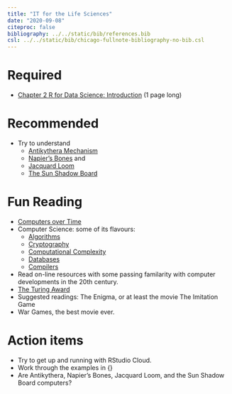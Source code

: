 ```yaml
---
title: "IT for the Life Sciences"
date: "2020-09-08"
citeproc: false
bibliography: ../../static/bib/references.bib
csl: ../../static/bib/chicago-fullnote-bibliography-no-bib.csl
---
```




# Required

- [Chapter 2 R for Data Science: Introduction](https://r4ds.had.co.nz/explore-intro.html) (1 page long)

# Recommended

- Try to understand 
  - [Antikythera Mechanism](https://en.wikipedia.org/wiki/Antikythera_mechanism)
  - [Napier’s Bones](https://en.wikipedia.org/wiki/Napier's_bones) and 
  - [Jacquard Loom](https://www.youtube.com/watch?v=K6NgMNvK52A)
  - [The Sun Shadow Board](https://www.youtube.com/watch?v=sl-XdT_ad4c)

# Fun Reading

- [Computers over Time](https://www.computerhistory.org/timeline/)
- Computer Science: some of its flavours: 
   - [Algorithms](https://en.wikipedia.org/wiki/Algorithm)
   - [Cryptography](https://en.wikipedia.org/wiki/History_of_cryptography)
   - [Computational Complexity](http://people.cs.uchicago.edu/~fortnow/papers/history.pdf)
   - [Databases](https://en.wikipedia.org/wiki/Database)
   - [Compilers](https://en.wikipedia.org/wiki/History_of_compiler_construction)


- Read on-line resources with some passing familarity with computer developments
	in the 20th century. 
- [The Turing Award](https://en.wikipedia.org/wiki/Turing_Award)
- Suggested readings: The Enigma, or at least the movie The Imitation Game
- War Games, the best movie ever.


# Action items  

- Try to get up and running with RStudio Cloud.
- Work through the examples in {\tt examples/examples.R}
- Are Antikythera, Napier's Bones, Jacquard Loom, and the Sun Shadow Board computers?

